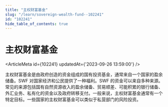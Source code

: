 ```yaml
---
title: "主权财富基金"
slug: "/learn/sovereign-wealth-fund--102241"
id: "102241"
hide_table_of_contents: true
---
```



# 主权财富基金

<ArticleMeta id={102241} updatedAt={'2023-09-26 13:59:00'} />
<div className='border-solid border-b border-t-0 my-4 border-[var(--ifm-color-gray-300)]' />

主权财富基金是由政府创造的资金组成的国有投资基金，通常来自一个国家的盈余储备。SWF 对国家经济和公民提供了一种福利。SWF 的资金可以来自多种来源。常见的来源包括国有自然资源收入的盈余储备、贸易顺差、可能积累的银行储备、外汇业务、私有化的资金以及政府转移支付。一般来说，主权财富基金通常有一个特定目标。一些国家的主权财富基金可以类似于私营部门的风险投资。

